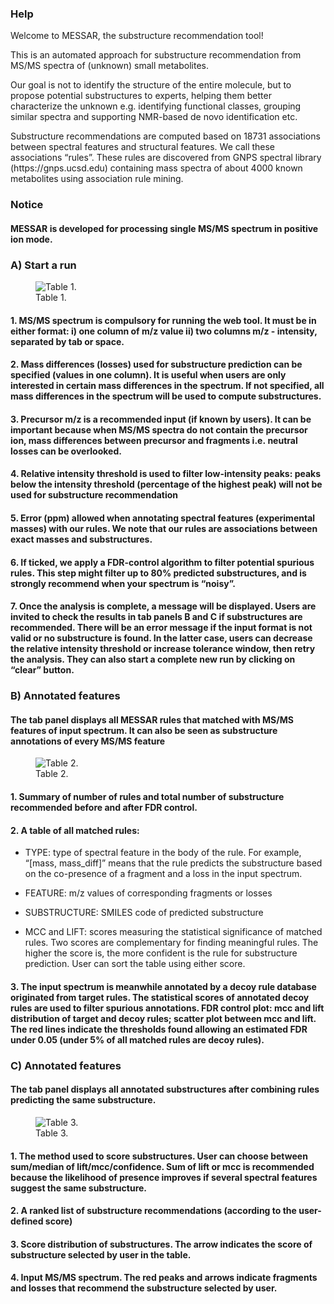 ### Help

Welcome to MESSAR, the substructure recommendation tool!

This is an automated approach for substructure recommendation from MS/MS spectra of (unknown) small metabolites. 

Our goal is not to identify the structure of the entire molecule, but to propose potential substructures to experts, helping them better characterize the unknown e.g. identifying functional classes, grouping similar spectra and supporting NMR-based de novo identification etc.

Substructure recommendations are computed based on 18731 associations between spectral features and structural features. We call these associations "rules". These rules are discovered from GNPS spectral library (https://gnps.ucsd.edu) containing mass spectra of about 4000 known metabolites using association rule mining.

### Notice
#### MESSAR is developed for processing single MS/MS spectrum in **positive ion mode**.

### A) Start a run

![Table 1.](https://raw.githubusercontent.com/daniellyz/MESSAR/master/MESSAR_WEBSERVER/demo/demo1.JPG)

#### 1. MS/MS spectrum is compulsory for running the web tool. It must be in either format: i) one column of m/z value ii) two columns m/z - intensity, separated by tab or space.

#### 2. Mass differences (losses) used for substructure prediction can be specified (values in one column). It is useful when users are only interested in certain mass differences in the spectrum. If not specified, all mass differences in the spectrum will be used to compute substructures.

#### 3. Precursor m/z is a recommended input (if known by users). It can be important because when MS/MS spectra do not contain the precursor ion, mass differences between precursor and fragments i.e. neutral losses can be overlooked.

#### 4. Relative intensity threshold is used to filter low-intensity peaks: peaks below the intensity threshold (percentage of the highest peak) will not be used for substructure recommendation

#### 5. Error (ppm) allowed when annotating spectral features (experimental masses) with our rules. We note that our rules are associations between exact masses and substructures.

#### 6. If ticked, we apply a FDR-control algorithm to filter potential spurious rules. This step might filter up to 80% predicted substructures, and is strongly recommend when your spectrum is "noisy".  

#### 7. Once the analysis is complete, a message will be displayed. Users are invited to check the results in tab panels B and C if substructures are recommended. There will be an error message if the input format is not valid or no substructure is found. In the latter case, users can decrease the relative intensity threshold or increase tolerance window, then retry the analysis. They can also start a complete new run by clicking on "clear" button.

### B) Annotated features

#### The tab panel displays all MESSAR rules that matched with MS/MS features of input spectrum. It can also be seen as substructure annotations of every MS/MS feature 

![Table 2.](https://raw.githubusercontent.com/daniellyz/MESSAR/master/MESSAR_WEBSERVER/demo/demo2.JPG)

#### 1. Summary of number of rules and total number of substructure recommended before and after FDR control.

#### 2. A table of all matched rules:

* TYPE: type of spectral feature in the body of the rule. For example, "[mass, mass_diff]" means that the rule predicts the substructure based on the co-presence of a fragment and a loss in the input spectrum.

* FEATURE: m/z values of corresponding fragments or losses

* SUBSTRUCTURE: SMILES code of predicted substructure

* MCC and LIFT: scores measuring the statistical significance of matched rules. Two scores are complementary for finding meaningful rules. The higher the score is, the more confident is the rule for substructure prediction. User can sort the table using either score.

#### 3. The input spectrum is meanwhile annotated by a decoy rule database originated from target rules. The statistical scores of annotated decoy rules are used to filter spurious annotations. FDR control plot: mcc and lift distribution of target and decoy rules; scatter plot between mcc and lift. The red lines indicate the thresholds found allowing an estimated FDR under 0.05 (under 5% of all matched rules are decoy rules).

### C) Annotated features

#### The tab panel displays all annotated substructures after combining rules predicting the same substructure.  

![Table 3.](https://raw.githubusercontent.com/daniellyz/MESSAR/master/MESSAR_WEBSERVER/demo/demo3.JPG)

#### 1. The method used to score substructures. User can choose between sum/median of lift/mcc/confidence. Sum of lift or mcc is recommended because the likelihood of presence improves if several spectral features suggest the same substructure.

#### 2. A ranked list of substructure recommendations (according to the user-defined score)

#### 3. Score distribution of substructures. The arrow indicates the score of substructure selected by user in the table.

#### 4. Input MS/MS spectrum. The red peaks and arrows indicate fragments and losses that recommend the substructure selected by user. 









